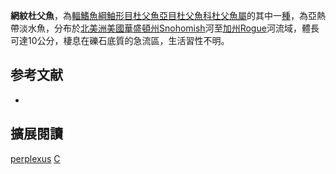 {{Speciesbox
| name = 網紋杜父魚
| image = 
| image_width = 250px
| status = NE
| status_system = IUCN3.1
| genus = Cottus
| species = perplexus
| authority = Gilbert & Evermann, 1894
| synonyms = 
}}
'''網紋杜父魚'''，為[[輻鰭魚綱|輻鰭魚綱]][[鮋形目|鮋形目]][[杜父魚亞目|杜父魚亞目]][[杜父魚科|杜父魚科]][[杜父魚屬|杜父魚屬]]的其中一[[種|種]]，為亞熱帶淡水魚，分布於[[北美洲|北美洲]][[美國|美國]][[華盛頓州|華盛頓州]]Snohomish河至[[加州|加州]]Rogue河流域，體長可達10公分，棲息在礫石底質的急流區，生活習性不明。

== 参考文献 ==
*{{FishBase_species|genus=Cottus|species=perplexus|year=2014|month=5}}

== 擴展閱讀 ==
{{refbegin}}
{{wikispecies-inline|Cottus perplexus|網紋杜父魚}}
{{refend}}
{{Taxonbar|from=Q5917556}}

[[Category:杜父魚屬|perplexus]]
[[Category:1894年描述的鱼类|C]]

{{鮋形目小作品}}